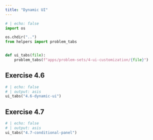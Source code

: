 ```yaml
---
title: "Dynamic UI"
---
```

```python
# | echo: false
import os

os.chdir("..")
from helpers import problem_tabs


def ui_tabs(file):
    problem_tabs(f"apps/problem-sets/4-ui-customization/{file}")


```

## Exercise 4.6

```python
# | echo: false
# | output: asis
ui_tabs("4.6-dynamic-ui")
```

## Exercise 4.7

```python
# | echo: false
# | output: asis
ui_tabs("4.7-conditional-panel")
```